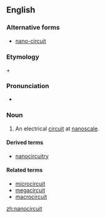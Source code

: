 ==English==

===Alternative forms===
* [[nano-circuit]]
===Etymology===

{{term|nano-|lang=en}} + {{term|circuit|lang=en}}

===Pronunciation===
* {{a|US}} {{IPA|nænoʊˈsɝkɪt}}

===Noun===
{{en-noun}}

# An electrical [[circuit]] at [[nanoscale]].

====Derived terms====
* [[nanocircuitry]]
====Related terms====
* [[microcircuit]]
* [[megacircuit]]
* [[macrocircuit]]

[[zh:nanocircuit]]